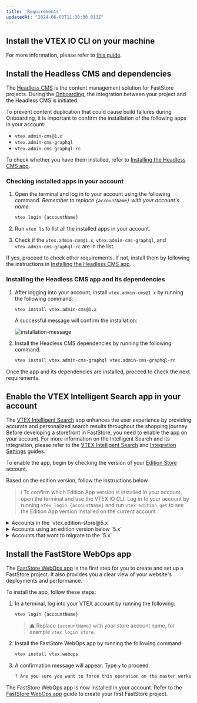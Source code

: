 ```yaml
---
title: 'Requirements'
updatedAt: "2024-06-03T11:30:00.813Z"
---
```


<Steps>

## Install the VTEX IO CLI on your machine

For more information, please refer to [this guide](https://developers.vtex.com/vtex-developer-docs/docs/vtex-io-documentation-vtex-io-cli-installation-and-command-reference).

## Install the Headless CMS and dependencies

The [Headless CMS](https://developers.vtex.com/docs/guides/faststore/headless-cms-overview) is the content management solution for FastStore projects. During the [Onboarding](https://developers.vtex.com/docs/guides/faststore/getting-started-overview),
the integration between your project and the Headless CMS is initiated.

To prevent content duplication that could cause build failures during Onboarding, it is important to confirm the installation of the following apps in your account: 
- `vtex.admin-cms@1.x`
- `vtex.admin-cms-graphql`
- `vtex.admin-cms-graphql-rc`

To check whether you have them installed, refer to [Installing the Headless CMS app](https://developers.vtex.com/docs/guides/faststore/getting-started-requirements#installing-the-headless-cms-app-and-its-dependencies).

### Checking installed apps in your account

1. Open the terminal and log in to your account using the following command. *Remember to replace `{accountName}` with your account's name.*

    ```bash
    vtex login {accountName}
    ```

2. Run `vtex ls` to list all the installed apps in your account.
3. Check if the `vtex.admin-cms@1.x`, `vtex.admin-cms-graphql`, and `vtex.admin-cms-graphql-rc` are in the list.

If yes, proceed to check other requirements. If not, install them by following the instructions in [Installing the Headless CMS app](https://developers.vtex.com/docs/guides/faststore/getting-started-requirements#installing-the-headless-cms-app-and-its-dependencies).

### Installing the Headless CMS app and its dependencies

1. After logging into your account, install `vtex.admin-cms@1.x` by running the following command:

    ```bash
    vtex install vtex.admin-cms@1.x
    ```

    A successful message will confirm the installation:

    ![installation-message](https://vtexhelp.vtexassets.com/assets/docs/src/cms-install___7144afabf5a895ba92905926808507b2.png)

2. Install the Headless CMS dependencies by running the following command:

    ```bash
    vtex install vtex.admin-cms-graphql vtex.admin-cms-graphql-rc
    ```

Once the app and its dependencies are installed, proceed to check the next requirements.

## Enable the VTEX Intelligent Search app in your account

The [VTEX Intelligent Search](https://help.vtex.com/tracks/vtex-intelligent-search) app enhances the user experience by providing accurate and personalized search results throughout the shopping journey.
Before developing a storefront in FastStore, you need to enable the app on your account. For more information on the Intelligent Search and its integration, please refer to the [VTEX Intelligent Search](https://help.vtex.com/tracks/vtex-intelligent-search) and [Integration Settings](https://help.vtex.com/en/tracks/vtex-intelligent-search--19wrbB7nEQcmwzDPl1l4Cb/6wKQgKmu2FT6084BJT7z5V) guides.

To enable the app, begin by checking the version of your [Edition Store](https://developers.vtex.com/docs/guides/vtex-io-documentation-edition-app) account.

Based on the edition version, follow the instructions below.

> ℹ️ To confirm which Edition App version is installed in your account, open the terminal and use the VTEX IO CLI. Log in to your account by running `vtex login {accountName}` and run `vtex edition get` to see the Edition App version installed on the current account.

<details>
<summary>Accounts in the `vtex.edition-store@5.x`</summary>

If your account is using the `vtex.edition-store@5.x` major, the VTEX Intelligent Search app is already included, and you need to integrate the app via VTEX Admin.

To integrate the VTEX Intelligent Search, go to the VTEX Admin and access **Store Settings > Intelligent Search > Integrations** and click on `START INTEGRATION`.

</details>

<details>
<summary>Accounts using an edition version below `5.x`</summary>

1. In the VTEX IO CLI, log in to your VTEX account by running `vtex login {accountName}`. *Remember to replace the value between brackets with your account name.*
2. If the VTEX Intelligent Search app is not installed in your account, run the following for Intelligent Search:

    ```bash
    vtex install vtex.search-resolver@1.x vtex.admin-search@1.x
    ```

After successfully installing the app, integrate it by accessing the VTEX Admin, go to **Store Settings > Intelligent Search > Integrations**, and click on `START INTEGRATION`.

</details>

<details>
<summary>Accounts that want to migrate to the `5.x`</summary>

If you are using a different major version and want to migrate, please [open a ticket with VTEX Support](https://help.vtex.com/en/support) and request the installation of the Edition app `vtex.edition-store@5.x`.

</details>

## Install the FastStore WebOps app

The [FastStore WebOps app](https://developers.vtex.com/docs/guides/faststore/1-onboarding-overview) is the first step for you to create and set up a FastStore project. It also provides you a clear view of your website's deployments and performance.

To install the app, follow these steps:

1. In a terminal, log into your VTEX account by running the following:

    ```bash
    vtex login {accountName}
    ```

    > ⚠️ Replace `{accountName}` with your store account name, for example `vtex login store`.

2. Install the FastStore WebOps app by running the following command:

    ```bash
    vtex install vtex.webops
    ```

3. A confirmation message will appear. Type `y` to proceed.

    ```bash
    ? Are you sure you want to force this operation on the master workspace on the account store? » (y/N)
    ```
The FastStore WebOps app is now installed in your account. Refer to the [FastStore WebOps app](https://developers.vtex.com/docs/guides/faststore/1-onboarding-overview) guide to create your first FastStore project.

</Steps>
